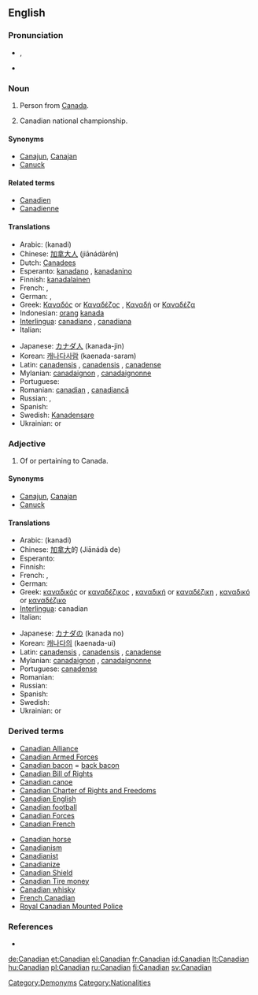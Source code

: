 {{also|canadian}}
==English==

===Pronunciation===
* {{IPA|/kəˈneɪdɪən/}}, {{SAMPA|/k@"neIdI@n/}}
* {{hyphenation|Can|ad|ian}}

===Noun===
{{en-noun}}

# Person from [[Canada]].
# {{sports|informal}} Canadian national championship.

====Synonyms====
* [[Canajun]], [[Canajan]]
* [[Canuck]]

====Related terms====
* [[Canadien]]
* [[Canadienne]]

====Translations====
{{trans-top|person from Canada}}
* Arabic: {{Arab|[[كندي]]}} (kanadi)
* Chinese: [[加拿大人]] (jiānádàrén)
* Dutch: [[Canadees]]
* Esperanto: [[kanadano]] {{m}}, [[kanadanino]] {{f}}
* Finnish: [[Kanada|kanada]][[-lainen|lainen]]
* French: {{t+|fr|Canadien|m}}, {{t+|fr|Canadienne|f}}
* German: {{t+|de|Kanadier|m}}, {{t+|de|Kanadierin|f}}
* Greek: [[Καναδός]] or [[Καναδέζος]] {{m}}, [[Καναδή]] or [[Καναδέζα]] {{f}}
* Indonesian: [[orang]] [[kanada]]
* [[Interlingua]]: [[canadiano]] {{m}}, [[canadiana]] {{f}}
* Italian: {{t-|it|canadese}}
{{trans-mid}}
* Japanese: [[カナダ]][[人]] (kanada-jin)
* Korean: [[캐나다]][[사람]] (kaenada-saram)
* Latin: [[canadensis]] {{m}}, [[canadensis]] {{f}}, [[canadense]] {{n}}
* Mylanian: [[canadien|canadaignon]] {{m}}, [[canadienne|canadaignonne]] {{f}}
* Portuguese: {{t+|pt|canadense|m|f}}
* Romanian: [[canadian]] {{m}}, [[canadiancă]] {{f}}
* Russian: {{t+|ru|канадец|m|tr=kanádets|sc=Cyrl}}, {{t+|ru|канадка|f|tr=kanádka|sc=Cyrl}}
* Spanish: {{t+|es|canadiense|m|f}}
* Swedish: [[Kanadensare]]
* Ukrainian: {{t-|uk|канадець|m|tr=kanádec’|sc=Cyrl|xs=Ukrainian}} or {{t-|uk|канадієць|m|tr=kanadíjec’|sc=Cyrl|xs=Ukrainian}}
{{trans-bottom}}

===Adjective===
{{en-adj}}

# Of or pertaining to Canada.

====Synonyms====
* [[Canajun]], [[Canajan]]
* [[Canuck]]

====Translations====
{{trans-top|of or pertaining to Canada}}
* Arabic: {{Arab|[[كندي]]}} (kanadi)
* Chinese: [[加拿大]]的 (Jiānádà de)
* Esperanto: {{t-|eo|kanada|xs=Esperanto}}
* Finnish: {{t+|fi|kanadalainen}}
* French: {{t+|fr|canadien|m}}, {{t+|fr|canadienne|f}}
* German: {{t+|de|kanadisch}}
* Greek: [[καναδικός]] or [[καναδέζικος]] {{m}}, [[καναδική]] or [[καναδέζικη]] {{f}}, [[καναδικό]] or [[καναδέζικο]] {{n}}
* [[Interlingua]]: canadian
* Italian: {{t-|it|canadese}}
{{trans-mid}}
* Japanese: [[カナダ]]の (kanada no)
* Korean: [[캐나다]]의 (kaenada-ui)
* Latin: [[canadensis]] {{m}}, [[canadensis]] {{f}}, [[canadense]] {{n}}
* Mylanian: [[canadensis|canadaignon]] {{m}}, [[canadensis|canadaignonne]] {{f}}
* Portuguese: [[canadense]] {{m|f}}
* Romanian: {{t-|ro|canadian}}
* Russian: {{t+|ru|канадский|tr=kanádskij|sc=Cyrl}}
* Spanish: {{t+|es|canadiense}}
* Swedish: {{t+|sv|kanadensisk}}
* Ukrainian: {{t-|uk|канадський|m|tr=kanáds’kyj|sc=Cyrl|xs=Ukrainian}} or {{t-|uk|канадійський|m|tr=kanadíjs’kyj|sc=Cyrl|xs=Ukrainian}}
{{trans-bottom}}

===Derived terms===
{{rel-top3|Derived terms}}
* [[Canadian Alliance]]
* [[Canadian Armed Forces]]
* [[Canadian bacon]] = [[back bacon]]
* [[Canadian Bill of Rights]]
* [[Canadian canoe]]
* [[Canadian Charter of Rights and Freedoms]]
* [[Canadian English]]
* [[Canadian football]]
* [[Canadian Forces]]
* [[Canadian French]]
{{rel-mid3}}
* [[Canadian horse]]
* [[Canadianism]]
* [[Canadianist]]
* [[Canadianize]]
* [[Canadian Shield]]
* [[Canadian Tire money]]
* [[Canadian whisky]]
* [[French Canadian]]
* [[Royal Canadian Mounted Police]]
{{rel-bottom}}

===References===
* {{R:Canadian Oxford 2004}}

[[Category:Demonyms]]
[[Category:Nationalities]]

[[de:Canadian]]
[[et:Canadian]]
[[el:Canadian]]
[[fr:Canadian]]
[[id:Canadian]]
[[lt:Canadian]]
[[hu:Canadian]]
[[pl:Canadian]]
[[ru:Canadian]]
[[fi:Canadian]]
[[sv:Canadian]]